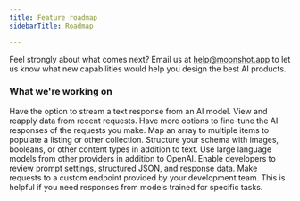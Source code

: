 ```yaml
---
title: Feature roadmap
sidebarTitle: Roadmap

---
```


Feel strongly about what comes next? Email us at help@moonshot.app to let us know what new capabilities would help you design the best AI products.

### What we're working on

<AccordionGroup>
  <Accordion title="Streaming">
    Have the option to stream a text response from an AI model.
  </Accordion>

  <Accordion title="Request history">
    View and reapply data from recent requests.
  </Accordion>

  <Accordion title="Fine-tuning controls">
    Have more options to fine-tune the AI responses of the requests you make.
  </Accordion>

  <Accordion title="Support for arrays">
    Map an array to multiple items to populate a listing or other collection.
  </Accordion>

  <Accordion title="Additional content types">
    Structure your schema with images, booleans, or other content types in addition to text.
  </Accordion>

  <Accordion title="Additional LLMs">
    Use large language models from other providers in addition to OpenAI.
  </Accordion>

  <Accordion title="Dev Mode support">
    Enable developers to review prompt settings, structured JSON, and response data.
  </Accordion>

  <Accordion title="Custom endpoints">
    Make requests to a custom endpoint provided by your development team. This is helpful if you need responses from models trained for specific tasks.
  </Accordion>
</AccordionGroup>